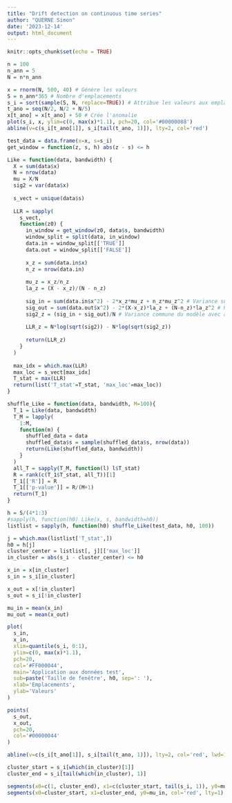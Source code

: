 ```yaml
---
title: "Drift detection on continuous time series"
author: "QUERNE Simon"
date: '2023-12-14'
output: html_document
---
```


```r
knitr::opts_chunk$set(echo = TRUE)
```

```r
n = 100
n_ann = 5
N = n*n_ann

x = rnorm(N, 500, 40) # Génère les valeurs
S = n_ann*365 # Nombre d'emplacements
s_i = sort(sample(S, N, replace=TRUE)) # Attribue les valeurs aux emplacements
t_ano = seq(N/2, N/2 + N/5)
x[t_ano] = x[t_ano] + 50 # Crée l'anomalie
plot(s_i, x, ylim=c(0, max(x)*1.1), pch=20, col='#00000088')
abline(v=c(s_i[t_ano[1]], s_i[tail(t_ano, 1)]), lty=2, col='red')
```
```r
test_data = data.frame(x=x, s=s_i)
get_window = function(z, s, h) abs(z - s) <= h
```

```r
Like = function(data, bandwidth) {
  X = sum(data$x)
  N = nrow(data)
  mu = X/N
  sig2 = var(data$x)
  
  s_vect = unique(data$s)
  
  LLR = sapply(
    s_vect,
    function(z0) {
      in_window = get_window(z0, data$s, bandwidth)
      window_split = split(data, in_window)
      data.in = window_split[['TRUE']]
      data.out = window_split[['FALSE']]
      
      x_z = sum(data.in$x)
      n_z = nrow(data.in)
      
      mu_z = x_z/n_z
      la_z = (X - x_z)/(N - n_z)
      
      sig_in = sum(data.in$x^2) - 2*x_z*mu_z + n_z*mu_z^2 # Variance sur la fenêtre
      sig_out = sum(data.out$x^2) - 2*(X-x_z)*la_z + (N-n_z)*la_z^2 # Hors de la fenêtre
      sig2_z = (sig_in + sig_out)/N # Variance commune du modèle avec anomalie
      
      LLR_z = N*log(sqrt(sig2)) - N*log(sqrt(sig2_z))
      
      return(LLR_z)
    }
  )
  
  max_idx = which.max(LLR)
  max_loc = s_vect[max_idx]
  T_stat = max(LLR)
  return(list('T_stat'=T_stat, 'max_loc'=max_loc))
}

shuffle_Like = function(data, bandwidth, M=100){
  T_1 = Like(data, bandwidth)
  T_M = lapply(
    1:M,
    function(m) {
      shuffled_data = data
      shuffled_data$s = sample(shuffled_data$s, nrow(data))
      return(Like(shuffled_data, bandwidth))
    }
  )
  all_T = sapply(T_M, function(l) l$T_stat)
  R = rank(c(T_1$T_stat, all_T))[1]
  T_1[['R']] = R
  T_1[['p-value']] = R/(M+1)
  return(T_1)
}
```


```r
h = S/(4*1:3)
#sapply(h, function(h0) Like(x, s, bandwidth=h0))
listlist = sapply(h, function(h0) shuffle_Like(test_data, h0, 100))
```

```r
j = which.max(listlist['T_stat',])
h0 = h[j]
cluster_center = listlist[, j][['max_loc']]
in_cluster = abs(s_i - cluster_center) <= h0

x_in = x[in_cluster]
s_in = s_i[in_cluster]

x_out = x[!in_cluster]
s_out = s_i[!in_cluster]

mu_in = mean(x_in)
mu_out = mean(x_out)

plot(
  s_in,
  x_in,
  xlim=quantile(s_i, 0:1),
  ylim=c(0, max(x)*1.1),
  pch=20,
  col='#FF000044',
  main='Application aux données test',
  sub=paste('Taille de fenêtre', h0, sep=': '),
  xlab='Emplacements',
  ylab='Valeurs'
)

points(
  s_out,
  x_out,
  pch=20,
  col='#00000044'
)

abline(v=c(s_i[t_ano[1]], s_i[tail(t_ano, 1)]), lty=2, col='red', lwd=1)

cluster_start = s_i[which(in_cluster)[1]]
cluster_end = s_i[tail(which(in_cluster), 1)]

segments(x0=c(1, cluster_end), x1=c(cluster_start, tail(s_i, 1)), y0=mu_out, col='black', lty=1)
segments(x0=cluster_start, x1=cluster_end, y0=mu_in, col='red', lty=1)
```

